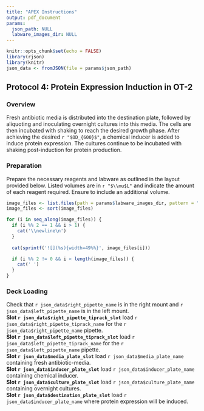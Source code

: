 ```yaml
---
title: "APEX Instructions"
output: pdf_document
params:
  json_path: NULL
  labware_images_dir: NULL
---
```


```r
knitr::opts_chunk$set(echo = FALSE)
library(rjson)
library(knitr)
json_data <- fromJSON(file = params$json_path)
```
\vspace{-1.5cm}
## Protocol 4: Protein Expression Induction in OT-2

### Overview
Fresh antibiotic media is distributed into the destination plate, followed by aliquoting and inoculating overnight cultures into this media. 
The cells are then incubated with shaking to reach the desired growth phase. 
After achieving the desired `r "$OD_{600}$"`, a chemical inducer is added to induce protein expression. 
The cultures continue to be incubated with shaking post-induction for protein production.

### Preparation
Prepare the necessary reagents and labware as outlined in the layout provided below. 
Listed volumes are in `r "$\\mu$L"` and indicate the amount of each reagent required. 
Ensure to include an additional volume.

```r
image_files <- list.files(path = params$labware_images_dir, pattern = "\\.png$", full.names = TRUE)
image_files <- sort(image_files)

for (i in seq_along(image_files)) {
  if (i %% 2 == 1 && i > 1) {
    cat('\\newline\n')
  }
  
  cat(sprintf('![](%s){width=49%%}', image_files[i]))

  if (i %% 2 != 0 && i < length(image_files)) {
    cat(' ')
  }
}
```

### Deck Loading
Check that `r json_data$right_pipette_name` is in the right mount and `r json_data$left_pipette_name` is in the left mount.  
**Slot `r json_data$right_pipette_tiprack_slot`** load `r json_data$right_pipette_tiprack_name` for the `r json_data$right_pipette_name` pipette.  
**Slot `r json_data$left_pipette_tiprack_slot`** load `r json_data$left_pipette_tiprack_name` for the `r json_data$left_pipette_name` pipette.  
**Slot `r json_data$media_plate_slot`** load `r json_data$media_plate_name` containing fresh antibiotic-media.  
**Slot `r json_data$inducer_plate_slot`** load `r json_data$inducer_plate_name` containing chemical inducer.  
**Slot `r json_data$culture_plate_slot`** load `r json_data$culture_plate_name` containing overnight cultures.  
**Slot `r json_data$destination_plate_slot`** load `r json_data$inducer_plate_name` where protein expression will be induced.  
